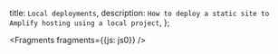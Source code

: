   title: `Local deployments`,
  description: `How to deploy a static site to Amplify hosting using a local project`,
};


<Fragments fragments={{js: js0}} />
